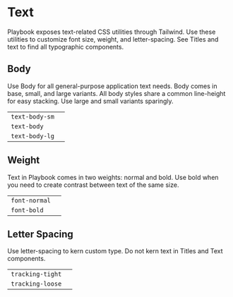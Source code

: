 

<Meta title="CSS Utilities/Text" />

# Text

Playbook exposes text-related CSS utilities through Tailwind. Use these utilities to customize font size, weight, and letter-spacing. See Titles and text to find all typographic components.

## Body

Use Body for all general-purpose application text needs. Body comes in base, small, and large variants. All body styles share a common line-height for easy stacking. Use large and small variants sparingly.

|                |                                   |
| -------------- | --------------------------------- |
| `text-body-sm` | <TextStyle name="text-body-sm" /> |
| `text-body`    | <TextStyle name="text-body" />    |
| `text-body-lg` | <TextStyle name="text-body-lg" /> |

## Weight

Text in Playbook comes in two weights: normal and bold. Use bold when you need to create contrast between text of the same size.

|               |                                  |
| ------------- | -------------------------------- |
| `font-normal` | <TextStyle name="font-normal" /> |
| `font-bold`   | <TextStyle name="font-bold" />   |

## Letter Spacing

Use letter-spacing to kern custom type. Do not kern text in Titles and Text components.

|                  |                                     |
| ---------------- | ----------------------------------- |
| `tracking-tight` | <TextStyle name="tracking-tight" /> |
| `tracking-loose` | <TextStyle name="tracking-loose" /> |
